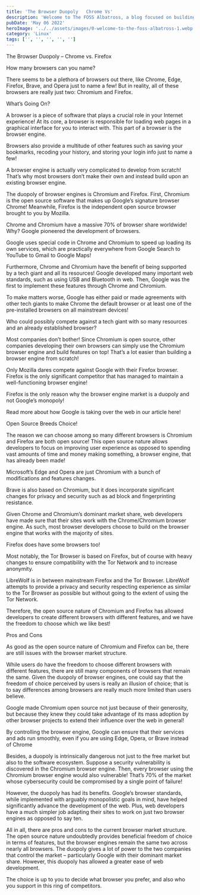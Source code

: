 ```yaml
---
title: 'The Browser Duopoly   Chrome Vs'
description: 'Welcome to The FOSS Albatross, a blog focused on building exposure around free and open-source software!'
pubDate: 'May 06 2022'
heroImage: '../../assets/images/0-welcome-to-the-foss-albatross-1.webp'
category: 'Linux'
tags: ['', '', '', '', '']
---
```


The Browser Duopoly – Chrome vs. Firefox

How many browsers can you name?

There seems to be a plethora of browsers out there, like Chrome, Edge, Firefox, Brave, and Opera just to name a few! But in reality, all of these browsers are really just two: Chromium and Firefox.

What’s Going On?

A browser is a piece of software that plays a crucial role in your Internet experience! At its core, a browser is responsible for loading web pages in a graphical interface for you to interact with. This part of a browser is the browser engine.

Browsers also provide a multitude of other features such as saving your bookmarks, recoding your history, and storing your login info just to name a few!

A browser engine is actually very complicated to develop from scratch! That’s why most browsers don’t make their own and instead build upon an existing browser engine.

The duopoly of browser engines is Chromium and Firefox. First, Chromium is the open source software that makes up Google’s signature browser Chrome! Meanwhile, Firefox is the independent open source browser brought to you by Mozilla.

Chrome and Chromium have a massive 70% of browser share worldwide! Why? Google pioneered the development of browsers.

Google uses special code in Chrome and Chromium to speed up loading its own services, which are practically everywhere from Google Search to YouTube to Gmail to Google Maps!

Furthermore, Chrome and Chromium have the benefit of being supported by a tech giant and all its resources! Google developed many important web standards, such as using USB and Bluetooth in web. Then, Google was the first to implement these features through Chrome and Chromium.

To make matters worse, Google has either paid or made agreements with other tech giants to make Chrome the default browser or at least one of the pre-installed browsers on all mainstream devices!

Who could possibly compete against a tech giant with so many resources and an already established browser?

Most companies don’t bother! Since Chromium is open source, other companies developing their own browsers can simply use the Chromium browser engine and build features on top! That’s a lot easier than building a browser engine from scratch!

Only Mozilla dares compete against Google with their Firefox browser. Firefox is the only significant competitor that has managed to maintain a well-functioning browser engine!

Firefox is the only reason why the browser engine market is a duopoly and not Google’s monopoly!

Read more about how Google is taking over the web in our article here!

Open Source Breeds Choice!

The reason we can choose among so many different browsers is Chromium and Firefox are both open source! This open source nature allows developers to focus on improving user experience as opposed to spending vast amounts of time and money making something, a browser engine, that has already been made!

Microsoft’s Edge and Opera are just Chromium with a bunch of modifications and features changes.

Brave is also based on Chromium, but it does incorporate significant changes for privacy and security such as ad block and fingerprinting resistance.

Given Chrome and Chromium’s dominant market share, web developers have made sure that their sites work with the Chrome/Chromium browser engine. As such, most browser developers choose to build on the browser engine that works with the majority of sites.

Firefox does have some browsers too!

Most notably, the Tor Browser is based on Firefox, but of course with heavy changes to ensure compatibility with the Tor Network and to increase anonymity.

LibreWolf is in between mainstream Firefox and the Tor Browser. LibreWolf attempts to provide a privacy and security respecting experience as similar to the Tor Browser as possible but without going to the extent of using the Tor Network.

Therefore, the open source nature of Chromium and Firefox has allowed developers to create different browsers with different features, and we have the freedom to choose which we like best!

Pros and Cons

As good as the open source nature of Chromium and Firefox can be, there are still issues with the browser market structure.

While users do have the freedom to choose different browsers with different features, there are still many components of browsers that remain the same. Given the duopoly of browser engines, one could say that the freedom of choice perceived by users is really an illusion of choice; that is to say differences among browsers are really much more limited than users believe.

Google made Chromium open source not just because of their generosity, but because they knew they could take advantage of its mass adoption by other browser projects to extend their influence over the web in general!

By controlling the browser engine, Google can ensure that their services and ads run smoothly, even if you are using Edge, Opera, or Brave instead of Chrome

Besides, a duopoly is intrinsically dangerous not just to the free market but also to the software ecosystem. Suppose a security vulnerability is discovered in the Chromium browser engine. Then, every browser using the Chromium browser engine would also vulnerable! That’s 70% of the market whose cybersecurity could be compromised by a single point of failure!

However, the duopoly has had its benefits. Google’s browser standards, while implemented with arguably monopolistic goals in mind, have helped significantly advance the development of the web. Plus, web developers have a much simpler job adapting their sites to work on just two browser engines as opposed to say ten.

All in all, there are pros and cons to the current browser market structure. The open source nature undoubtedly provides beneficial freedom of choice in terms of features, but the browser engines remain the same two across nearly all browsers. The duopoly gives a lot of power to the two companies that control the market – particularly Google with their dominant market share. However, this duopoly has allowed a greater ease of web development.

The choice is up to you to decide what browser you prefer, and also who you support in this ring of competitors.

